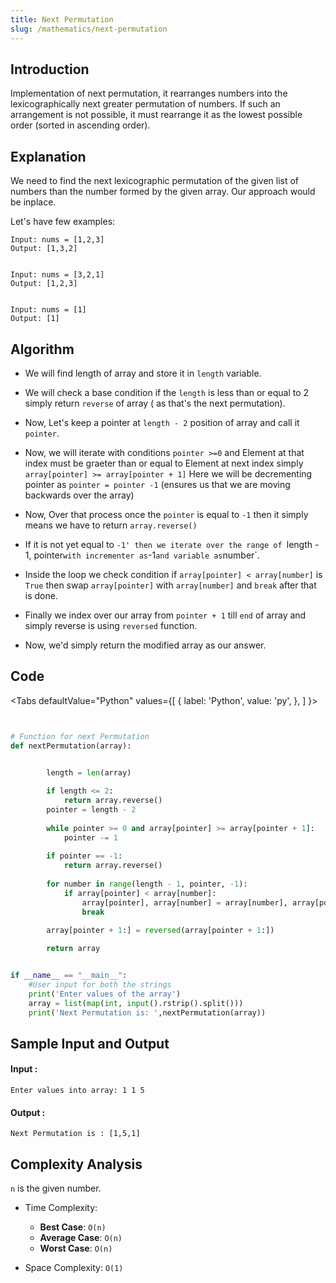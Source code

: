 ---
title: Next Permutation
slug: /mathematics/next-permutation
---

## Introduction

Implementation of next permutation, it rearranges numbers into the lexicographically next greater permutation of numbers.
If such an arrangement is not possible, it must rearrange it as the lowest possible order (sorted in ascending order).

## Explanation 
We need to find the next lexicographic permutation of the given list of numbers than the number formed by the given array.
Our approach would be inplace.



Let's have few examples: 
```
Input: nums = [1,2,3]
Output: [1,3,2]


Input: nums = [3,2,1]
Output: [1,2,3]


Input: nums = [1]
Output: [1]

```

## Algorithm

* We will find length of array and store it in `length` variable.

* We will check a base condition if the `length` is less than or equal to 2 simply return `reverse` of array ( as that's the next permutation). 

* Now, Let's keep a pointer at `length - 2` position of array and call it `pointer`.

* Now, we will iterate with conditions `pointer >=0` and Element at that index must be graeter than or equal to Element at next index simply `array[pointer] >= array[pointer + 1]`
  Here we will be decrementing pointer as `pointer = pointer -1` (ensures us that we are moving backwards over the array)

* Now, Over that process once the `pointer` is equal to `-1` then it simply means we have to return `array.reverse()` 

* If it is not yet equal to `-1' then we iterate over the range of `length - 1, pointer` with incrementer as `-1` and variable as `number`.

* Inside the loop we check condition if `array[pointer] < array[number]` is `True` then swap `array[pointer]` with `array[number]` and `break` after that is done.

* Finally we index over our array from `pointer + 1` till `end` of array and simply reverse is using `reversed` function.

* Now, we'd simply return the modified array as our answer.

## Code


<Tabs
  defaultValue="Python"
  values={[
    { label: 'Python', value: 'py', },
  ]
}>

<TabItem value="py">

```python 


# Function for next Permutation
def nextPermutation(array):

 
        length = len(array)

        if length <= 2:
            return array.reverse()
        pointer = length - 2
        
        while pointer >= 0 and array[pointer] >= array[pointer + 1]:
            pointer -= 1
        
        if pointer == -1:
            return array.reverse()
        
        for number in range(length - 1, pointer, -1):
            if array[pointer] < array[number]:
                array[pointer], array[number] = array[number], array[pointer]
                break
        
        array[pointer + 1:] = reversed(array[pointer + 1:])

        return array


if __name__ == "__main__":
    #User input for both the strings
    print('Enter values of the array')
    array = list(map(int, input().rstrip().split()))
    print('Next Permutation is: ',nextPermutation(array))  

```
</TabItem>

</Tabs>

## Sample Input and Output

#### Input :
```
Enter values into array: 1 1 5
```
#### Output :
```
Next Permutation is : [1,5,1]
```

## Complexity Analysis

`n` is the given number.

- Time Complexity:

  - **Best Case**: `O(n)`
  - **Average Case**: `O(n)`
  - **Worst Case**: `O(n)`

- Space Complexity: `O(1)`
